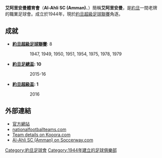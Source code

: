 {{Infobox football club
| clubname   = 艾阿里安曼
| image      = 
| fullname   = 艾阿里安曼體育會<br /> Al-Ahli Sports Club of Amman
| nickname   = 
| founded    = {{Start date and age|1944}}
| ground     = [[Petra_Stadium|Petra Stadium]]
| capacity   = 
| chairman   = [[Saeed_Shuqom|Saeed Shuqom]]
| manager    = [[Maher_Bahri|Maher Bahri]]
| league     = [[約旦超級足球聯賽|約旦超級足球聯賽]]
| season     = 2018–19
| position   = 約旦超，第 10 位
| pattern_la1 = _blackborder
| pattern_b1  = _blackshoulders
| pattern_ra1 = _blackborder
| pattern_sh1 = 
| pattern_so1 = 
| leftarm1    = FFFFFF
| body1       = FFFFFF
| rightarm1   = FFFFFF
| shorts1     = 000000
| socks1      = FFFFFF
| pattern_la2 = _whiteborder
| pattern_b2  = _whitecollar
| pattern_ra2 = _whiteborder
| pattern_sh2 = 
| pattern_so2 = 
| leftarm2    = 006400
| body2       = 006400
| rightarm2   = 006400
| shorts2     = 006400
| socks2      = 006400
| website     = http://www.ahliclub.jo
}}

'''艾阿里安曼體育會'''（'''Al-Ahli SC (Amman)'''、{{lang-ar|النادي الأهلي الرياضي الأردني}}）簡稱'''艾阿里安曼'''，是[[約旦|約旦]]一間老牌的職業足球會。成立於1944年，現於[[約旦超級足球聯賽|約旦超級足球聯賽]]角逐。

== 成就 ==
*'''[[約旦超級足球聯賽|約旦超級足球聯賽]]''': 8
:: 1947, 1949, 1950, 1951, 1954, 1975, 1978, 1979

*'''[[約旦足總盃|約旦足總盃]]: 10'''
:: 2015-16

*'''[[約旦超級盃|約旦超級盃]]: 1'''
:: 2016

== 外部連結 ==
*[https://web.archive.org/web/20181012021909/http://www.ahliclub.jo/ 官方網站]
*[http://nationalfootballteams.com/v2/club.php?id=3052 nationalfootballteams.com]
*[http://www.kooora.com/?team=1285 Team details on Kooora.com]
*[http://www.soccerway.com/teams/jordan/al-ahly/ Al-Ahli SC (Amman) on Soccerway.com]

[[Category:約旦足球會|Category:約旦足球會]]
[[Category:1944年建立的足球俱樂部|Category:1944年建立的足球俱樂部]]